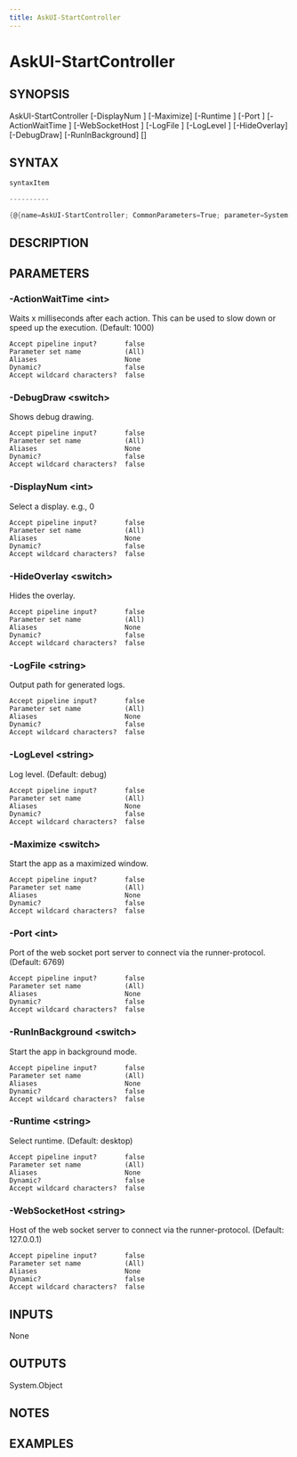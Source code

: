 ```yaml
---
title: AskUI-StartController
---
```


# AskUI-StartController
## SYNOPSIS

AskUI-StartController [-DisplayNum <int>] [-Maximize] [-Runtime <string>] [-Port <int>] [-ActionWaitTime <int>] [-WebSocketHost <string>] [-LogFile <string>] [-LogLevel <string>] [-HideOverlay] [-DebugDraw] [-RunInBackground] [<CommonParameters>]


## SYNTAX
```powershell
syntaxItem

----------

{@{name=AskUI-StartController; CommonParameters=True; parameter=System.Object[]}}
```

## DESCRIPTION


## PARAMETERS
### -ActionWaitTime &lt;int&gt;
Waits x milliseconds after each action. This can be used to slow down or speed up the execution. (Default: 1000)
```
Accept pipeline input?       false
Parameter set name           (All)
Aliases                      None
Dynamic?                     false
Accept wildcard characters?  false
```
 
### -DebugDraw &lt;switch&gt;
Shows debug drawing.
```
Accept pipeline input?       false
Parameter set name           (All)
Aliases                      None
Dynamic?                     false
Accept wildcard characters?  false
```
 
### -DisplayNum &lt;int&gt;
Select a display. e.g., 0
```
Accept pipeline input?       false
Parameter set name           (All)
Aliases                      None
Dynamic?                     false
Accept wildcard characters?  false
```
 
### -HideOverlay &lt;switch&gt;
Hides the overlay.
```
Accept pipeline input?       false
Parameter set name           (All)
Aliases                      None
Dynamic?                     false
Accept wildcard characters?  false
```
 
### -LogFile &lt;string&gt;
Output path for generated logs.
```
Accept pipeline input?       false
Parameter set name           (All)
Aliases                      None
Dynamic?                     false
Accept wildcard characters?  false
```
 
### -LogLevel &lt;string&gt;
Log level. (Default: debug)
```
Accept pipeline input?       false
Parameter set name           (All)
Aliases                      None
Dynamic?                     false
Accept wildcard characters?  false
```
 
### -Maximize &lt;switch&gt;
Start the app as a maximized window.
```
Accept pipeline input?       false
Parameter set name           (All)
Aliases                      None
Dynamic?                     false
Accept wildcard characters?  false
```
 
### -Port &lt;int&gt;
Port of the web socket port server to connect via the runner-protocol. (Default: 6769)
```
Accept pipeline input?       false
Parameter set name           (All)
Aliases                      None
Dynamic?                     false
Accept wildcard characters?  false
```
 
### -RunInBackground &lt;switch&gt;
Start the app in background mode.
```
Accept pipeline input?       false
Parameter set name           (All)
Aliases                      None
Dynamic?                     false
Accept wildcard characters?  false
```
 
### -Runtime &lt;string&gt;
Select runtime. (Default: desktop)
```
Accept pipeline input?       false
Parameter set name           (All)
Aliases                      None
Dynamic?                     false
Accept wildcard characters?  false
```
 
### -WebSocketHost &lt;string&gt;
Host of the web socket server to connect via the runner-protocol. (Default: 127.0.0.1)
```
Accept pipeline input?       false
Parameter set name           (All)
Aliases                      None
Dynamic?                     false
Accept wildcard characters?  false
```

## INPUTS
None


## OUTPUTS
System.Object

## NOTES


## EXAMPLES
